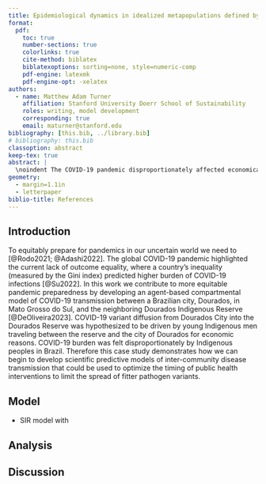```yaml
---
title: Epidemiological dynamics in idealized metapopulations defined by asymmetric homophily
format:
  pdf:
    toc: true
    number-sections: true
    colorlinks: true
    cite-method: biblatex
    biblatexoptions: sorting=none, style=numeric-comp
    pdf-engine: latexmk
    pdf-engine-opt: -xelatex
authors:
  - name: Matthew Adam Turner
    affiliation: Stanford University Doerr School of Sustainability
    roles: writing, model development
    corresponding: true
    email: maturner@stanford.edu
bibliography: [this.bib, ../library.bib]
# bibliography: this.bib
classoption: abstract
keep-tex: true
abstract: |
  \noindent The COVID-19 pandemic disproportionately affected economically or otherwise marginalized groups, including Indigenous groups. In the Dourados Indigenous Reserve in Mato Grosso do Sul, Brazil, it was hypothesized that young men were largely responsible for transmission in and out of the Reserve when they traveled to the neighboring City of Dourados for economic reasons. Here we develop an agent-based compartmental model of disease transfer between two groups representing the Reserve and City populations with smaller and larger population-size groups of agents, respectively. We consider heterogeneous group-level mixing parameters, where the young Indigenous men have different mobility than other Reserve residents, both of which are different from city resident mobility between Reserve and City. We test whether greater mobility among young men could account for observed variant diffusion into the Reserve from the City. We also evaluate the potential efficacy of temporary, well-timed economic relief targeted to young men in the Reserve so they would not need to travel the City. This work then demonstrates a potential real-world intervention to be used for the next pandemic. It also contributes to the theory of epidemics in metapopulations. Such scientific predictions are essential for designing a suite of equitable, effective interventions for preventing or mitigating the next pandemic.
geometry:
  - margin=1.1in
  - letterpaper
biblio-title: References
---
```


## Introduction

To equitably prepare for pandemics in our uncertain world we need to [@Rodo2021; @Adashi2022]. The global COVID-19 pandemic highlighted the current lack of outcome equality, where a country's inequality (measured by the Gini index) predicted higher burden of COVID-19 infections [@Su2022]. In this work we contribute to more equitable pandemic preparedness by developing an agent-based compartmental model of COVID-19 transmission between a Brazilian city, Dourados, in Mato Grosso do Sul, and the neighboring Dourados Indigenous Reserve [@DeOliveira2023]. COVID-19 variant diffusion from Dourados City into the Dourados Reserve was hypothesized to be driven by young Indigenous men traveling between the reserve and the city of Dourados for economic reasons. COVID-19 burden was felt disproportionately by Indigenous peoples in Brazil. Therefore this case study demonstrates how we can begin to develop scientific predictive models of inter-community disease transmission that could be used to optimize the timing of public health interventions to limit the spread of fitter pathogen variants.

<!-- To complement our biological understanding and preventative tools for mitigating the risk of pandemics, social science is essential to understand how social structure and behavior determines how disease and disease prevention behaviors (such as vaccination[@Amin2017; @Omer2021]) are adopted by individuals in different group-structured populations [@Buckee2021; @Epstein2008; @SmaldinoJones2021]. Oftentimes in epidemiology, groups are defined by any different group partitions can be relevant to epidemiology, including age (RSV and Polio refs), occupation (frontline/remote refs), and, of course, political party [@VanBavel2020]. To understand how social structure affects . Using this we can infer the effect of different vaccine distribution allotments between the two groups that could possibly better protect one group or the other, or meet other optimal criteria. Computational analyses of metapopulation models can be used to create in silico experiments that would be impossible to implement in the real world, for instance to predict how different vaccination distribution strategies would best prevent transmission dynamics [@Singer2022]. -->

<!-- Whether a new viral mutation or a cultural adaptation, beneficial innovations diffuse differently through different metapopulation structures. Turner and colleagues (2023) showed that novel innovations with higher fitness than an alternative best diffused when first introduced to a model minority group compared to a majority group (in terms of population size), in a metapopulation with a single other majority group [@Turner2023], and diffusion was further optimized when majority groups moderately preferred in-group interactions. Preference for in- versus out-group interactions is known as homophily [@McPherson2001], and introduced to a simple model metapopulation composed of a minority and majority group (by population size), where there exists a lower-fitness alternative, fitness-biased social learning.-->

<!-- Simple idealized models like we develop here serve as a theoretical ground truth against which we can better understand real-world complexities. For instance, schistosomaiasis hotspots can be predicted with some accuracy based on data from initial outbreak [@Singer2024], but metapopulation structure may have an underlying effect on the emergence of hotspots that, when accounted for, could increase predictive power of data-driven statistical models. Metapopulation structure with asymmetric homophily is not yet rigorously understood in an idealized theoretical setting, despite the fact that contact structure can be observed to affect transmission dynamics of sexually transmitted disease [@Morris1991], the spread of antibiotic-resistant bacteria across hospital wards [@Shapiro2020], the emergence and diffusion of drug-resistant malaria [@Ariey2003], the spread of schistosomiasis [@Ciddio2017], and provide disease reservoirs that drove the spread of tuberculosis and COVID-19 between some prison and community populations [@Sacchi2015; @Ryckman2021]. Contact structure has been rigorously shown to shape epidemiological dynamics [@Arthur2017; @Großmann2021], but not in settings where social networks are defined by asymmetric homophily, specifically. For data-driven applications, asymmetric homophily measurements may be easier or more reliable compared to the network structure itself. -->

<!-- To understand the effect of asymmetric homophily levels on epidemiological dynamics, we developed a computational model where metapopulations are composed of two groups, a minority and majority group defined by population size, where group members interact more or less frequently depending on group membership and group-level homophily levels, and whether interactions are structured by a social network (more like in a sexually-transmitted disease) or by random asymmetric homophilous mixing within and between groups (like in an airborne disease), adapting the models of Turner et al (2023) and Turner, Reynolds, and Jones (2024) for epidemiology by augmenting the social learning dynamic with SIR epidemiological dynamics. -->

<!-- Models like this enable us to rigorously understand how one important mechanism affects the course of disease and optimal intervention strategy. The cost of rigor, at this stage, is the exclusion of other important details that can affect disease or cultural transmission, including individual-level general health, access to clean running water, working conditions, and social factors such as asymmetric outgroup aversion levels between groups, which can undermine the adoption of adaptive behaviors [@EhretConstantino2022]. However, this initial mechanistic model ideally sets in motion a series of follow-on studies to better understand which of these additional factors alter model predictions to what extent. Model refinements and specializations can be added for specific epidemiological contexts, different scenarios and intervention strategies can be tested computationally for optimal policies given available information. More shortcomings, refinements, and specializations can follow that, with the process repeating as necessary. This work complements a broader effort across evolutionary sciences to understand the interplay between social structure and collective co-adaptation among humans, non-humans, and pathogens [@Bak-Coleman2021; @GalesicEtAl2023]. -->

## Model

-   SIR model with

## Analysis

## Discussion

## 
